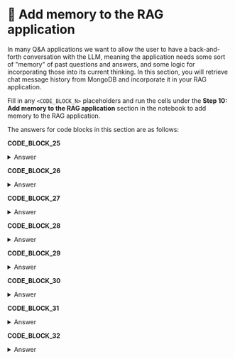 # 👐 Add memory to the RAG application

In many Q&A applications we want to allow the user to have a back-and-forth conversation with the LLM, meaning the application needs some sort of "memory" of past questions and answers, and some logic for incorporating those into its current thinking. In this section, you will retrieve chat message history from MongoDB and incorporate it in your RAG application.

Fill in any `<CODE_BLOCK_N>` placeholders and run the cells under the **Step 10: Add memory to the RAG application** section in the notebook to add memory to the RAG application.

The answers for code blocks in this section are as follows:

**CODE_BLOCK_25**

<details>
<summary>Answer</summary>
<div>
```python
history_collection.create_index("session_id")
```
</div>
</details>

**CODE_BLOCK_26**

<details>
<summary>Answer</summary>
<div>
```python
{
    "session_id": session_id,
    "role": role,
    "content": content,
    "timestamp": datetime.now(),
}
```
</div>
</details>

**CODE_BLOCK_27**

<details>
<summary>Answer</summary>
<div>
```python
history_collection.insert_one(message)
```
</div>
</details>

**CODE_BLOCK_28**

<details>
<summary>Answer</summary>
<div>
```python
history_collection.find({"session_id": session_id}).sort("timestamp", 1)
```
</div>
</details>

**CODE_BLOCK_29**

<details>
<summary>Answer</summary>
<div>
```python
{"role": msg["role"], "content": msg["content"]} for msg in cursor
```
</div>
</details>

**CODE_BLOCK_30**

<details>
<summary>Answer</summary>
<div>
```python
message_history = retrieve_session_history(session_id)
messages += message_history
```
</div>
</details>

**CODE_BLOCK_31**

<details>
<summary>Answer</summary>
<div>
```python
user_message = {"role": "user", "content": user_query}
messages.append(user_message)
```
</div>
</details>

**CODE_BLOCK_32**

<details>
<summary>Answer</summary>
<div>
```python
store_chat_message(session_id, "user", user_query)
store_chat_message(session_id, "assistant", answer)
```
</div>
</details>